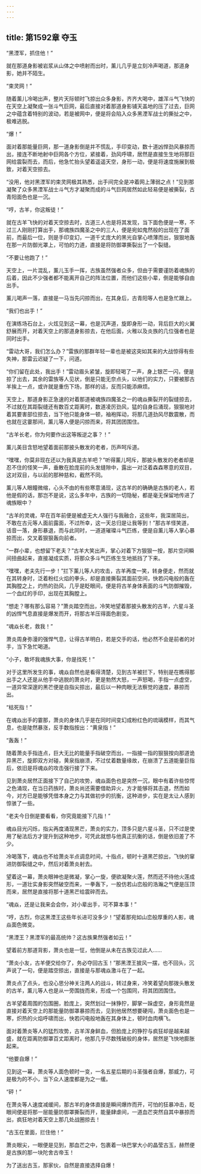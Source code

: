```yaml
---
---
---
```

title: 第1592章 夺玉
---



“黑湮军，抓住他！”

就在那道身影被岩浆从山体之中喷射而出时，薰儿几乎是立刻冷声喝道，那道身影，她并不陌生。

“束灵网！”

随着薰儿冷喝出声，整片天际顿时飞掠出众多身影，齐齐大喝中，雄浑斗气飞快的在天空上凝聚成一张斗气巨网，最后直接对着那道身影铺天盖地的压了过去，巨网之中蕴含着特别的波动，若是被网中，便是将会陷入众多黑湮军战士的撕扯之中，极难逃脱。

“爆！”

面对着那能量巨网，那一道身影倒是并不慌乱，手印变动，数十道凶悍劲风暴掠而出，接连不断地射中巨网各个方位，紧接着，劲风呼啸，居然是直接生生地将那巨网给震裂而去，而后，他急忙抬头望着遥遥天空，身形一动，便是将速度施展到极致，对着天空掠去。

“没用，他对黑湮军的束灵网极其熟悉，出手间完全是冲着网上薄弱之点！”见到那凝聚了众多黑湮军战士斗气方才凝聚而成的斗气巨网居然如此轻易便是被撕裂，古青阳面色也是一沉。

“哼，古羊，你这叛徒！”

就在古羊飞快的对着天空掠去时，古道三人也是将其发现，当下面色便是一寒，不过三人刚刚打算出手，那魂族四魔圣之中的三人，便是宛如鬼然般的出现在了面前，而最后一位，则是手印变幻，一道千丈庞大的黑光自掌心喷薄而出，狠狠地轰在那一片防御光罩上，可怕的力道，直接是将防御罩撕裂出了一个裂缝。

“不要让他跑了！”

天空上，一片混乱，薰儿玉手一挥，古族虽然强者众多，但由于需要谨防着魂族的后着，因此不少强者都不能离开自己的阵法位置，而他们这些小辈，倒是能够自由出手。

薰儿喝声一落，直接是一马当先闪掠而出，在其身后，古青阳等人也是急忙跟上。

“我们也出手！”

在演练场石台上，火炫见到这一幕，也是沉声道，旋即身形一动，背后巨大的火翼舒展而开，对着天空上的那道身影掠去，在他后面，火稚以及炎族的几位强者也是同时出手。

“雷动大哥，我们怎么办？”雷族的那群年轻一辈也是被这突如其来的大战惊得有些失神，那雷云迟疑了一下，问道。

“你们留在此处，我出手！”雷动眉头紧皱，旋即轻喝了一声，身上银芒一闪，便是掠了出去，其余的雷族等人见状，倒是只能无奈点头，以他们的实力，只要被那古羊挨上一点，或许就是重伤下场，那样的话，反而只能添麻烦。

天空上，那道身影正急速的对着那道被魂族四魔圣之一的魂焱撕裂开的裂缝掠去，不过就在其距裂缝还有数百丈距离时，数道凌厉劲风，猛的自身后涌现，狠狠地对着其要害部位掠去，当下他只能身体一顿，袖袍挥动，将那几道劲风尽数震散，而也就在这霎那间，薰儿等人便是闪掠而来，将其团团围住。

“古羊长老，你为何要作出这等叛逆之事？！”

薰儿美目含怒地望着面前那披头散发的老者，历声呵斥道。

“嘿嘿，你莫非现在还以为我真是古羊吧？”听得薰儿呵斥，那披头散发的老者却是忍不住的怪笑一声，垂散在脸庞前的头发缝隙中，露出一对泛着森森寒意的双目，这对双目，与以前的那种慈和，截然不同。

薰儿等人眼瞳微缩，心头不由的有些寒意涌现，这古羊的的确确是古族的老人，若他是假的话，那岂不是说，这么多年中，古族的一切隐秘，都是毫无保留地传进了魂族眼中？

“古羊的灵魂，早在百年前便是被虚无大人强行与我融合，这些年，我深居简出，不敢在古元等人面前露面，不过所幸，这一天总归是让我等到！”那古羊怪笑道，话音一落，身形暴退，而与此同时，一道道璀璨斗气匹练，便是自薰儿等人掌心暴掠而出，交叉着狠狠轰向前者。

“一群小辈，也想留下老夫？”古羊大笑出声，掌心对着下方狠狠一按，那片空间瞬间扭曲起来，直接凝成实质，将那众多斗气匹练生生地抵挡了下来。

“嘿嘿，老夫先行一步！”拦下薰儿等人的攻击，古羊再度一笑，转身便走，然而就在其转身时，泛着粉红火焰的拳头，却是直接撕裂其面前空间，快若闪电般的轰在其胸膛之上，灼热的劲风，几乎是眨眼间，便是将古羊身体表面的斗气防御摧毁，一个血红的手印，出现在其胸膛上。

“想走？哪有那么容易？”萧炎踏空而出，冷笑地望着那披头散发的古羊，六星斗圣的凶悍气息直接是爆发而开，将那古羊压得面色剧变。

“魂焱长老，救我！”

萧炎周身弥漫的强悍气息，让得古羊明白，若是交手的话，他必然不会是前者的对手，当下急忙喝道。

“小子，敢坏我魂族大事，你是找死！”

对于这里所发生的事，魂焱自然也是看得清楚，见到古羊被拦下，特别是在瞧得那出手之人还是从他手中逃脱的萧炎时，更是勃然大怒，一声怒喝，手指一点虚空，一道异常深邃的黑芒便是自指尖掠出，最后以一种肉眼无法察觉的速度，暴掠而出。

“枯死指！”

在魂焱出手的霎那，萧炎的身体几乎是在同时间变幻成粉红色的琉璃模样，而其气息，也是陡然暴涨，反手数指按出：“黄泉指！”

“轰轰！”

随着萧炎手指连点，巨大无比的能量手指破空而出，一指接一指的狠狠按向那道诡异黑芒，旋即双方对碰，黄泉指崩溃，不过仗着数量缘故，在崩溃了五道能量巨指后，依旧是将魂焱的攻击强行接了下来。

见到萧炎居然正面接下了自己的攻势，魂焱面色也是突然一沉，眼中有着许些惊愕之色涌现，在当日药族时，萧炎尚还需要借助异火，方才能够将其击退，然而如今，对方已是能够凭借本身之力与其做初步的抗衡，这种进步，实在是太让人感到惊骇了一些。

“老夫今日倒是要看看，你究竟能接下几指！”

魂焱目光闪烁，指尖再度涌现黑芒，萧炎的实力，顶多只是六星斗圣，只不过是使用了秘法后方才提升到这种地步，可凭此就想与他真正抗衡的话，倒是依旧差了不少。

冷喝落下，魂焱也不给萧炎半点调息时间，十指点，顿时十道黑芒掠出，飞快的窜进防御裂缝之中，然后对着萧炎射去。

望着这一幕，萧炎眼神也是微凝，掌心一旋，便欲凝聚火莲，然而还不待他火莲成形，一道壮实身影突然破空而来，一拳轰下，一股仿若山峦般的浩瀚之气便是压顶而来，居然是直接将那十道黑芒给震碎而去。

“魂焱，还是让我来会会你，对小辈出手，可不算本事！”

“哼，古烈，你这黑湮王这些年长进可没多少！”望着那宛如山峦般厚重的人影，魂焱面色微变。

“黑湮王？黑湮军的最高统帅？这古族果然强者如云！”

望着前方那道背影，萧炎也是一怔，他倒是从未在古族见过此人……

“萧炎小友，古羊便交给你了，务必夺回古玉！”那黑湮王披风一摆，也不回头，沉声说了一句，便是踏空掠出，直接是与那魂焱激斗在了一起。

萧炎点了点头，也没心思分神关注两人的战斗，转过身来，冷笑着望向那拨头散发的古羊，薰儿等人也是从一旁围拢而来，形成一个包围同，将其团团围住。

古羊望着周围的包围圈，脸庞上，突然划过一抹狰狞，脚掌一跺虚空，身形竟然是直接对着天空上的那能量防御罩暴掠而去，见到他居然想要硬闯，萧炎面色也是一寒，炽热的火焰呼啸而出，快若闪电般地轰在其身体上，顿时血肉横飞。

面对着萧炎等人的猛烈攻势，古羊浑身鲜血，但脸庞上的狰狞与疯狂却是越来越盛，就在距离防御罩百丈距离时，他那几乎尽数残破般的身体，居然是飞快地膨胀起来。

“他要自爆！”

见到这一幕，萧炎等人面色顿时一变，一名五星后期的斗圣强者自爆，那威力，可是极为的不小，当下众人速度都是为之一缓。

“砰！”

在萧炎等人速度减缓间，那古羊的身体直接是瞬间爆炸而开，可怕的狂暴冲击，眨眼间便是将那一层能量防御罩撕裂而开，能量肆虐间，一道血芒突然自其中暴掠而出，疯狂地对着天空上那几处战圈掠去！

“古玉在里面，拦住他！”

萧炎眼尖，一眼便是见到，那血芒之中，包裹着一块巴掌大小的晶莹古玉，赫然便是古族的那一块陀舍古帝玉！

为了送出古玉，那家伙，自然是直接选择自爆！